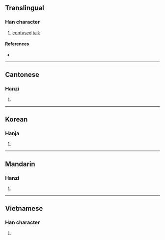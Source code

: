 {{character info/new}}
==Translingual==

===Han character===
{{Han char|rn=30|rad=口|as=21|sn=24|four=|canj=RTAW|ids=⿰口蘭}}

# [[confuse]]d [[talk]]

====References====
* {{Han ref|kx=0215.320|dkj=04658|dj=0439.040|hdz=10709.070|uh=56D2|ud=22226}}

----

==Cantonese==

===Hanzi===
{{yue-hanzi|jyut=[[laan1]]|y=laan1}}

# {{rfdef|yue|sort=口21}}

----

==Korean==

===Hanja===
{{ko-hanja|hangeul=[[란]]|rv=ran|mr=ran}}

# {{rfdef|ko|sort=口21}}

----

==Mandarin==

===Hanzi===
{{cmn-hanzi|pin=[[lán]] ([[lan2]])|wg=lan<sup>2</sup>}}

# {{rfdef|cmn|sort=口21}}

----

==Vietnamese==

===Han character===
{{vi-hantu|[[rợn]]|rs=口21}}

# {{rfdef|vi|sort=口21}}